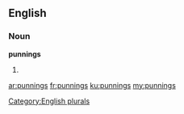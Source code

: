 ==English==

===Noun===
'''punnings'''

# {{plural of|[[punning]]}}

[[Category:English plurals]]

[[ar:punnings]]
[[fr:punnings]]
[[ku:punnings]]
[[my:punnings]]